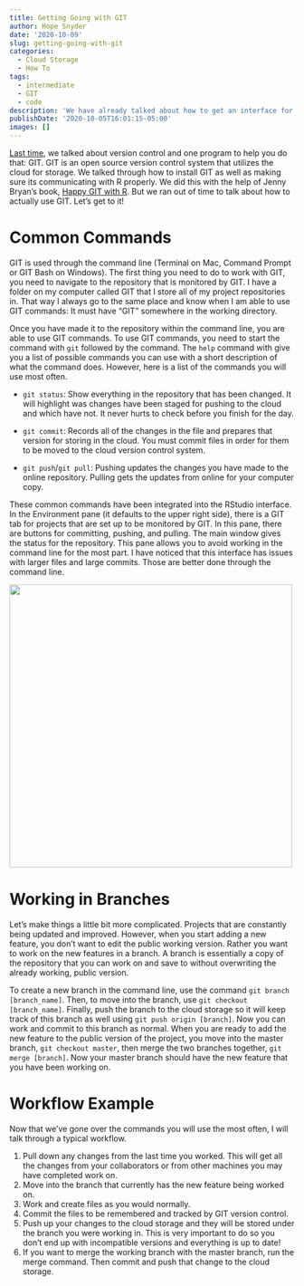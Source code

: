 ```yaml
---
title: Getting Going with GIT
author: Hope Snyder
date: '2020-10-09'
slug: getting-going-with-git
categories:
  - Cloud Storage
  - How To
tags:
  - intermediate
  - GIT
  - code
description: 'We have already talked about how to get an interface for working with GIT set up.  Now we are ready to talk about working with GIT.'
publishDate: '2020-10-05T16:01:15-05:00'
images: []
---
```


[Last time](https://realmagic.netlify.app/posts/let-s-get-git-going/), we talked about version control and one program to help you do that: GIT.  GIT is an open source version control system that utilizes the cloud for storage.  We talked through how to install GIT as well as making sure its communicating with R properly.  We did this with the help of Jenny Bryan's book, [Happy GIT with R](https://happygitwithr.com/).  But we ran out of time to talk about how to actually use GIT.  Let's get to it!

# Common Commands

GIT is used through the command line (Terminal on Mac, Command Prompt or GIT Bash on Windows).  The first thing you need to do to work with GIT, you need to navigate to the repository that is monitored by GIT.  I have a folder on my computer called GIT that I store all of my project repositories in.  That way I always go to the same place and know when I am able to use GIT commands:  It must have "GIT" somewhere in the working directory.

Once you have made it to the repository within the command line, you are able to use GIT commands.  To use GIT commands, you need to start the command with `git` followed by the command.  The `help` command with give you a list of possible commands you can use with a short description of what the command does.  However, here is a list of the commands you will use most often.

- `git status`: Show everything in the repository that has been changed.  It will highlight was changes have been staged for pushing to the cloud and which have not.  It never hurts to check before you finish for the day.

- `git commit`: Records all of the changes in the file and prepares that version for storing in the cloud.  You must commit files in order for them to be moved to the cloud version control system.

- `git push`/`git pull`: Pushing updates the changes you have made to the online repository. Pulling gets the updates from online for your computer copy.

These common commands have been integrated into the RStudio interface.  In the Environment pane (it defaults to the upper right side), there is a GIT tab for projects that are set up to be monitored by GIT.  In this pane, there are buttons for committing, pushing, and pulling.  The main window gives the status for the repository.  This pane allows you to avoid working in the command line for the most part.  I have noticed that this interface has issues with larger files and large commits.  Those are better done through the command line.

<img src="/image/git_pane.png" width=500 />

# Working in Branches

Let's make things a little bit more complicated.  Projects that are constantly being updated and improved.  However, when you start adding a new feature, you don't want to edit the public working version.   Rather you want to work on the new features in a branch.  A branch is essentially a copy of the repository that you can work on and save to without overwriting the already working, public version.  

To create a new branch in the command line, use the command `git branch [branch_name]`.  Then, to move into the branch, use `git checkout [branch_name]`. Finally, push the branch to the cloud storage so it will keep track of this branch as well using `git push origin [branch]`.  Now you can work and commit to this branch as normal.  When you are ready to add the new feature to the public version of the project, you move into the master branch, `git checkout master`, then merge the two branches together, `git merge [branch]`.  Now your master branch should have the new feature that you have been working on.

# Workflow Example

Now that we've gone over the commands you will use the most often, I will talk through a typical workflow.

1. Pull down any changes from the last time you worked.  This will get all the changes from your collaborators or from other machines you may have completed work on.  
2. Move into the branch that currently has the new feature being worked on.
3. Work and create files as you would normally.
4. Commit the files to be remembered and tracked by GIT version control.
5. Push up your changes to the cloud storage and they will be stored under the branch you were working in.  This is very important to do so you don't end up with incompatible versions and everything is up to date!
6. If you want to merge the working branch with the master branch, run the merge command.  Then commit and push that change to the cloud storage.






